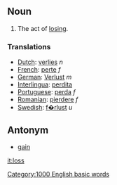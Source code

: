 ==Noun==
#The act of [[lose|losing]].

===Translations===
*[[Dutch]]: [[verlies]] ''n''
*[[French]]: [[perte]] ''f''
*[[German]]: [[Verlust]] ''m''
*[[Interlingua]]: [[perdita]]
*[[Portuguese]]: [[perda]] ''f''
*[[Romanian]]: [[pierdere]] ''f''
*[[Swedish]]: [[f�rlust]] ''u''

==Antonym==
*[[gain]]

[[it:loss]]
[[Category:1000 English basic words]]